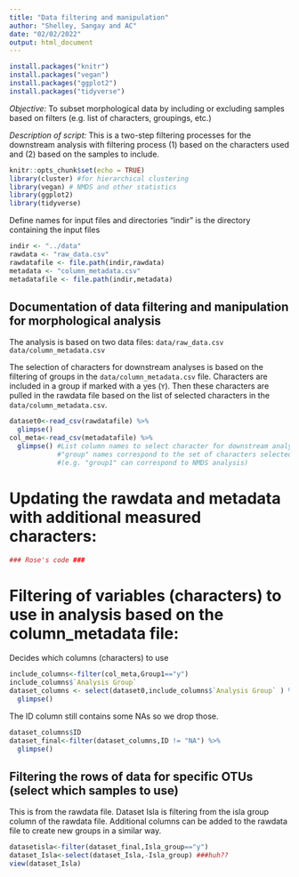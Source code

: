 ```yaml
---
title: "Data filtering and manipulation"
author: "Shelley, Sangay and AC"
date: "02/02/2022"
output: html_document
---
```

```r
install.packages("knitr")
install.packages("vegan")
install.packages("ggplot2")
install.packages("tidyverse")
```


*Objective:* To subset morphological data by including or excluding samples based on filters (e.g. list of characters, groupings, etc.)

*Description of script:* This is a two-step filtering processes for the downstream analysis with filtering process (1) based on the characters used and (2) based on the samples to include.

```r
knitr::opts_chunk$set(echo = TRUE)
library(cluster) #for hierarchical clustering
library(vegan) # NMDS and other statistics
library(ggplot2)
library(tidyverse)
```
Define names for input files and directories
"indir" is the directory containing the input files
```r

indir <- "../data"
rawdata <- "raw_data.csv"
rawdatafile <- file.path(indir,rawdata)
metadata <- "column_metadata.csv"
metadatafile <- file.path(indir,metadata)
```


## Documentation of data filtering and manipulation for morphological analysis

The analysis is based on two data files:
  `data/raw_data.csv`
  `data/column_metadata.csv`

The selection of characters for downstream analyses is based on the filtering of groups in the `data/column_metadata.csv` file.
Characters are included in a group if marked with a yes (`Y`). Then these characters are pulled in the rawdata file based on the list of selected characters in the `data/column_metadata.csv`.

```r
dataset0<-read_csv(rawdatafile) %>%
  glimpse()
col_meta<-read_csv(metadatafile) %>%
  glimpse() #List column names to select character for downstream analysis
            #"group" names correspond to the set of characters selected for a specific analysis
            #(e.g. "group1" can correspond to NMDS analysis)
```

# Updating the rawdata and metadata with additional measured characters:

```r
### Rose's code ###
```



# Filtering of variables (characters) to use in analysis based on the column_metadata file:
Decides which columns (characters) to use 

```r
include_columns<-filter(col_meta,Group1=="y")
include_columns$`Analysis Group`
dataset_columns <- select(dataset0,include_columns$`Analysis Group` ) %>%
  glimpse()
```

The ID column still contains some NAs so we drop those.
```r
dataset_columns$ID
dataset_final<-filter(dataset_columns,ID != "NA") %>%
  glimpse()
```

## Filtering the rows of data for specific OTUs (select which samples to use)

This is from the rawdata file.
Dataset Isla is filtering from the isla group column of the rawdata file.
Additional columns can be added to the rawdata file to create new groups in a similar way.

```r
datasetisla<-filter(dataset_final,Isla_group=="y")
dataset_Isla<-select(dataset_Isla,-Isla_group) ###huh??
view(dataset_Isla)
```

